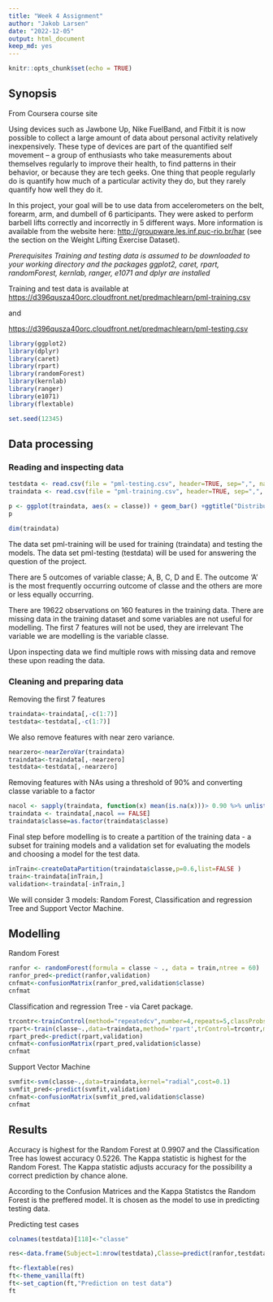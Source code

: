 ---
title: "Week 4 Assignment"
author: "Jakob Larsen"
date: "2022-12-05"
output: html_document
keep_md: yes
---

```{r setup, include=FALSE}
knitr::opts_chunk$set(echo = TRUE)
```


## Synopsis

From Coursera course site

Using devices such as Jawbone Up, Nike FuelBand, and Fitbit it is now possible to collect a large amount of data about personal activity relatively inexpensively. These type of devices are part of the quantified self movement – a group of enthusiasts who take measurements about themselves regularly to improve their health, to find patterns in their behavior, or because they are tech geeks. One thing that people regularly do is quantify how much of a particular activity they do, but they rarely quantify how well they do it. 

In this project, your goal will be to use data from accelerometers on the belt, forearm, arm, and dumbell of 6 participants. They were asked to perform barbell lifts correctly and incorrectly in 5 different ways. More information is available from the website here: <http://groupware.les.inf.puc-rio.br/har> (see the section on the Weight Lifting Exercise Dataset).

*Prerequisites*
*Training and testing data is assumed to be downloaded to your working directory and the packages ggplot2, caret, rpart, randomForest, kernlab, ranger, e1071 and dplyr are installed*

Training and test data is available at 
<https://d396qusza40orc.cloudfront.net/predmachlearn/pml-training.csv>

and

<https://d396qusza40orc.cloudfront.net/predmachlearn/pml-testing.csv>

```{r}
library(ggplot2)
library(dplyr)
library(caret)
library(rpart)
library(randomForest)
library(kernlab)
library(ranger)
library(e1071)
library(flextable)

set.seed(12345)
```

## Data processing
### Reading and inspecting data

```{r, warning=FALSE, message=FALSE, cache=TRUE}
testdata <- read.csv(file = "pml-testing.csv", header=TRUE, sep=",", na.strings=c("NA","#DIV/0!",""))
traindata <- read.csv(file = "pml-training.csv", header=TRUE, sep=",", na.strings=c("NA","#DIV/0!",""))

p <- ggplot(traindata, aes(x = classe)) + geom_bar() +ggtitle("Distribution af variable classe")
p

dim(traindata)
```

The data set pml-training will be used for training (traindata) and testing the models. The data set pml-testing (testdata) will be used for answering the question of the project.

There are 5 outcomes of variable classe; A, B, C, D and E. The outcome 'A' is the most frequently occurring outcome of classe and the others are more or less equally occurring.

There are 19622 observations on 160 features in the training data. There are missing data in the training dataset and some variables are not useful for modelling. The first 7 features will not be used, they are irrelevant The variable we are modelling is the variable classe. 

Upon inspecting data we find multiple rows with missing data and remove these upon reading the data.

### Cleaning and preparing  data
Removing the first 7 features
```{r, warning=FALSE, message=FALSE, cache=TRUE}

traindata<-traindata[,-c(1:7)]
testdata<-testdata[,-c(1:7)]
```

We also remove features with near zero variance.

```{r, warning=FALSE, message=FALSE, cache=TRUE}
nearzero<-nearZeroVar(traindata)
traindata<-traindata[,-nearzero]
testdata<-testdata[,-nearzero]
```

Removing features with NAs using a threshold of 90% and converting classe variable to a factor
```{r, warning=FALSE, message=FALSE, cache=TRUE}
nacol <- sapply(traindata, function(x) mean(is.na(x)))> 0.90 %>% unlist()
traindata <- traindata[,nacol == FALSE]
traindata$classe=as.factor(traindata$classe)

```


Final step before modelling is to create a partition of the training data - a subset for training models and a validation set for evaluating the models and choosing a model for the test data.

```{r, warning=FALSE, message=FALSE, cache=TRUE}
inTrain<-createDataPartition(traindata$classe,p=0.6,list=FALSE )
train<-traindata[inTrain,]
validation<-traindata[-inTrain,]
```

We will consider 3 models: Random Forest, Classification and regression Tree and Support Vector Machine.

## Modelling

Random Forest
```{r, warning=FALSE, message=FALSE, cache=TRUE}
ranfor <- randomForest(formula = classe ~ ., data = train,ntree = 60)
ranfor_pred<-predict(ranfor,validation)
cnfmat<-confusionMatrix(ranfor_pred,validation$classe)
cnfmat

```

Classification and regression Tree - via Caret package. 
```{r, warning=FALSE, message=FALSE, cache=TRUE}
trcontr<-trainControl(method="repeatedcv",number=4,repeats=5,classProbs=TRUE)
rpart<-train(classe~.,data=traindata,method='rpart',trControl=trcontr,metric='Accuracy',tuneLength=4)
rpart_pred<-predict(rpart,validation)
cnfmat<-confusionMatrix(rpart_pred,validation$classe)
cnfmat

```

Support Vector Machine
```{r, warning=FALSE, message=FALSE, cache=TRUE}
svmfit<-svm(classe~.,data=traindata,kernel="radial",cost=0.1)
svmfit_pred<-predict(svmfit,validation)
cnfmat<-confusionMatrix(svmfit_pred,validation$classe)
cnfmat

```

## Results
Accuracy is highest for the Random Forest at 0.9907 and the Classification Tree has lowest accuracy 0.5226.
The Kappa statistic is highest for the Random Forest. The Kappa statistic adjusts accuracy for the possibility a correct prediction by chance alone.

According to the Confusion Matrices and the Kappa Statistcs the Random Forest is the preffered model. It is chosen as the model to use in predicting testing data. 

Predicting test cases
```{r, warning=FALSE, message=FALSE, cache=TRUE}

colnames(testdata)[118]<-"classe"

res<-data.frame(Subject=1:nrow(testdata),Classe=predict(ranfor,testdata))

ft<-flextable(res)
ft<-theme_vanilla(ft)
ft<-set_caption(ft,"Prediction on test data")
ft


```


